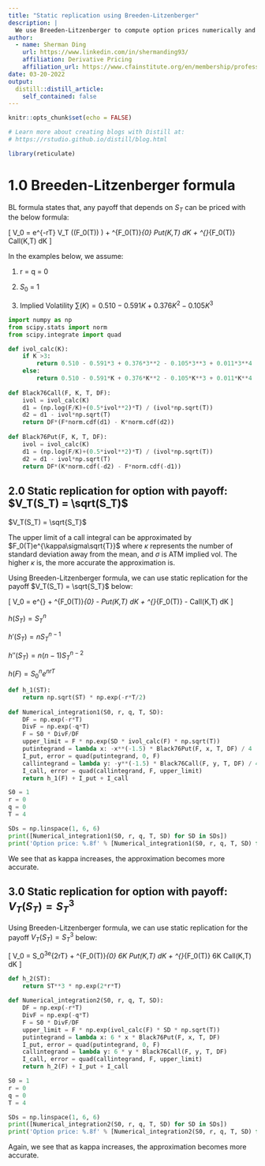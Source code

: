 ```yaml
---
title: "Static replication using Breeden-Litzenberger"
description: |
  We use Breeden-Litzenberger to compute option prices numerically and replicate payoffs statically.
author:
  - name: Sherman Ding
    url: https://www.linkedin.com/in/shermanding93/
    affiliation: Derivative Pricing
    affiliation_url: https://www.cfainstitute.org/en/membership/professional-development/refresher-readings/basics-derivative-pricing-valuation#:~:text=Derivatives%20are%20priced%20by%20creating,eliminates%20any%20possibility%20of%20arbitrage.
date: 03-20-2022
output:
  distill::distill_article:
    self_contained: false
---
```


```r
knitr::opts_chunk$set(echo = FALSE)

# Learn more about creating blogs with Distill at:
# https://rstudio.github.io/distill/blog.html

```

\newcommand{\ci}{\perp\!\!\!\perp}

```r
library(reticulate)
```

# 1.0 Breeden-Litzenberger formula

BL formula states that, any payoff that depends on $S_T$ can be priced with the below formula:

\[
V_0 = e^{-rT} V_T \left(\left(F_0(T)\right) \right) + \int^{F_0(T)}_{0} Put(K,T)\frac{\delta^2V_T(K)}{\delta K^2} dK + \int^{\infty}_{F_0(T)} Call(K,T)\frac{\delta^2V_T(K)}{\delta K^2} dK
\]

In the examples below, we assume:

1. r = q = 0

2. $S_0$ = 1

3. Implied Volatility $\sum{(K)} = 0.510 - 0.591K + 0.376K^2 - 0.105K^3$

```python
import numpy as np
from scipy.stats import norm
from scipy.integrate import quad

def ivol_calc(K):
    if K >3:
        return 0.510 - 0.591*3 + 0.376*3**2 - 0.105*3**3 + 0.011*3**4
    else:
        return 0.510 - 0.591*K + 0.376*K**2 - 0.105*K**3 + 0.011*K**4
    
def Black76Call(F, K, T, DF):
    ivol = ivol_calc(K)
    d1 = (np.log(F/K)+(0.5*ivol**2)*T) / (ivol*np.sqrt(T))
    d2 = d1 - ivol*np.sqrt(T)
    return DF*(F*norm.cdf(d1) - K*norm.cdf(d2))
          
def Black76Put(F, K, T, DF):
    ivol = ivol_calc(K)
    d1 = (np.log(F/K)+(0.5*ivol**2)*T) / (ivol*np.sqrt(T))
    d2 = d1 - ivol*np.sqrt(T)
    return DF*(K*norm.cdf(-d2) - F*norm.cdf(-d1)) 
```

## 2.0 Static replication for option with payoff: $V_T(S_T) = \sqrt(S_T)$


$V_T(S_T) = \sqrt{S_T}$

The upper limit of a call integral can be approximated by $F_0(T)e^{\kappa\sigma\sqrt{T}}$
where $\kappa$ represents the number of standard deviation away from the mean, and $\sigma$ is ATM implied vol. The higher $\kappa$ is, the more accurate the approximation is.

Using Breeden-Litzenberger formula, we can use static replication for the payoff $V_T(S_T) = \sqrt{S_T}$ below:

\[
V_0 = \sqrt{S_0}e^{\frac{-rT}{2}} + \int^{F_0(T)}_{0} -\frac{1}{4K^{3/2}} Put(K,T) dK + \int^{\infty}_{F_0(T)} -\frac{1}{4K^{3/2}} Call(K,T) dK
\]

$h(S_T) = S_T^n$

$h'(S_T) = nS_T^{n-1}$

$h''(S_T) = n(n-1)S_T^{n-2}$

$h(F) = S_0^ne^{nrT}$

```python
def h_1(ST):
    return np.sqrt(ST) * np.exp(-r*T/2)
          
def Numerical_integration1(S0, r, q, T, SD):
    DF = np.exp(-r*T)
    DivF = np.exp(-q*T)
    F = S0 * DivF/DF
    upper_limit = F * np.exp(SD * ivol_calc(F) * np.sqrt(T))
    putintegrand = lambda x: -x**(-1.5) * Black76Put(F, x, T, DF) / 4
    I_put, error = quad(putintegrand, 0, F)
    callintegrand = lambda y: -y**(-1.5) * Black76Call(F, y, T, DF) / 4
    I_call, error = quad(callintegrand, F, upper_limit)
    return h_1(F) + I_put + I_call

S0 = 1
r = 0
q = 0
T = 4

SDs = np.linspace(1, 6, 6)
print([Numerical_integration1(S0, r, q, T, SD) for SD in SDs])
print('Option price: %.8f' % [Numerical_integration1(S0, r, q, T, SD) for SD in SDs][-1])
```
We see that as kappa increases, the approximation becomes more accurate.

## 3.0 Static replication for option with payoff: $V_T(S_T) = S_T^3$

Using Breeden-Litzenberger formula, we can use static replication for the payoff $V_T(S_T) = S_T^3$ below:

\[
V_0 = S_0^3e^{2rT} + \int^{F_0(T)}_{0} 6K Put(K,T) dK + \int^{\infty}_{F_0(T)} 6K Call(K,T) dK
\]

```python
def h_2(ST):
    return ST**3 * np.exp(2*r*T)
          
def Numerical_integration2(S0, r, q, T, SD):
    DF = np.exp(-r*T)
    DivF = np.exp(-q*T)
    F = S0 * DivF/DF
    upper_limit = F * np.exp(ivol_calc(F) * SD * np.sqrt(T))
    putintegrand = lambda x: 6 * x * Black76Put(F, x, T, DF)
    I_put, error = quad(putintegrand, 0, F)
    callintegrand = lambda y: 6 * y * Black76Call(F, y, T, DF)
    I_call, error = quad(callintegrand, F, upper_limit)
    return h_2(F) + I_put + I_call

S0 = 1
r = 0
q = 0
T = 4

SDs = np.linspace(1, 6, 6)
print([Numerical_integration2(S0, r, q, T, SD) for SD in SDs])
print('Option price: %.8f' % [Numerical_integration2(S0, r, q, T, SD) for SD in SDs][-1])
```
Again, we see that as kappa increases, the approximation becomes more accurate.